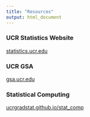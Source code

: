```yaml
---
title: "Resources"
output: html_document
---
```


### UCR Statistics Website

[statistics.ucr.edu](https://statistics.ucr.edu/)

### UCR GSA

[gsa.ucr.edu](https://gsa.ucr.edu/)


### Statistical Computing

[ucrgradstat.github.io/stat_comp](https://ucrgradstat.github.io/stat_comp/)